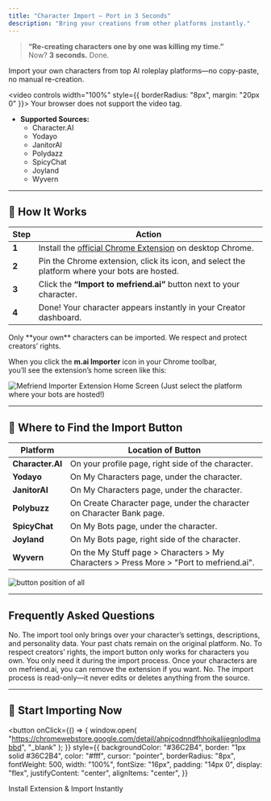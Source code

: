 ```yaml
---
title: "Character Import – Port in 3 Seconds"
description: "Bring your creations from other platforms instantly."
---
```


> **“Re-creating characters one by one was killing my time.”**  
> Now? **3 seconds.** Done.

<Check>
  Import your own characters from top AI roleplay platforms—no copy-paste, no
  manual re-creation.
</Check>

<video controls width="100%" style={{ borderRadius: "8px", margin: "20px 0" }}>
  <source src="/videos/how_to_import.mp4" type="video/mp4" />
  Your browser does not support the video tag.
</video>

- **Supported Sources:**
  - Character.AI
  - Yodayo
  - JanitorAI
  - Polydazz
  - SpicyChat
  - Joyland
  - Wyvern

---

## 🚀 How It Works

| Step  | Action                                                                                                                                |
| ----- | ------------------------------------------------------------------------------------------------------------------------------------- |
| **1** | Install the [official Chrome Extension](https://chromewebstore.google.com/detail/ahpjcodnndfhhojkalijegnlodlmabbd) on desktop Chrome. |
| **2** | Pin the Chrome extension, click its icon, and select the platform where your bots are hosted.                                         |
| **3** | Click the **“Import to mefriend.ai”** button next to your character.                                                                  |
| **4** | Done! Your character appears instantly in your Creator dashboard.                                                                     |

<Info>
  Only **your own** characters can be imported. We respect and protect creators’
  rights.
</Info>

When you click the **m.ai Importer** icon in your Chrome toolbar,  
you’ll see the extension’s home screen like this:

<img
  className="block"
  src="/images/import_guide/importer_screen.png"
  alt="Mefriend Importer Extension Home Screen"
/>
(Just select the platform where your bots are hosted!)

---

## 📍 Where to Find the Import Button

| Platform         | Location of Button                                                                      |
| ---------------- | --------------------------------------------------------------------------------------- |
| **Character.AI** | On your profile page, right side of the character.                                      |
| **Yodayo**       | On My Characters page, under the character.                                             |
| **JanitorAI**    | On My Characters page, under the character.                                             |
| **Polybuzz**     | On Create Character page, under the character on Character Bank page.                   |
| **SpicyChat**    | On My Bots page, under the character.                                                   |
| **Joyland**      | On My Bots page, right side of the character.                                           |
| **Wyvern**       | On the My Stuff page > Characters > My Characters > Press More > "Port to mefriend.ai". |

<img
  className="block"
  src="/images/import_guide/button_positions.png"
  alt="button position of all"
/>

---

## Frequently Asked Questions

<AccordionGroup>
  <Accordion title="Does it import conversations too?">
    No. The import tool only brings over your character’s settings,
    descriptions, and personality data. Your past chats remain on the original
    platform.
  </Accordion>
  <Accordion title="Can I import characters I didn’t create?">
    No. To respect creators’ rights, the import button only works for characters
    you own.
  </Accordion>
  <Accordion title="Do I need to keep the extension installed?">
    You only need it during the import process. Once your characters are on
    mefriend.ai, you can remove the extension if you want.
  </Accordion>
  <Accordion title="Does it change anything on the original platform?">
    No. The import process is read-only—it never edits or deletes anything from
    the source.
  </Accordion>
</AccordionGroup>

---

## 🎯 Start Importing Now

<button
  onClick={() => {
    window.open(
      "https://chromewebstore.google.com/detail/ahpjcodnndfhhojkalijegnlodlmabbd",
      "_blank"
    );
  }}
  style={{
    backgroundColor: "#36C2B4",
    border: "1px solid #36C2B4",
    color: "#fff",
    cursor: "pointer",
    borderRadius: "8px",
    fontWeight: 500,
    width: "100%",
    fontSize: "16px",
    padding: "14px 0",
    display: "flex",
    justifyContent: "center",
    alignItems: "center",
  }}
>
  <div>Install Extension & Import Instantly</div>
</button>
